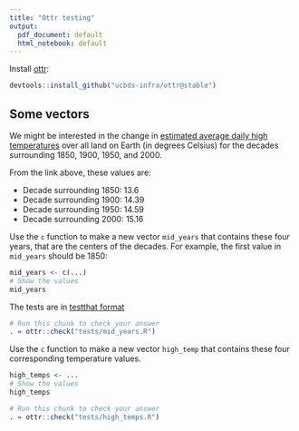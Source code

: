 ```yaml
---
title: "Ottr testing"
output:
  pdf_document: default
  html_notebook: default
---
```


Install [ottr](https://github.com/ucbds-infra/ottr):

```r
devtools::install_github("ucbds-infra/ottr@stable")
```


## Some vectors

We might be interested in the change in [estimated average daily high
temperatures](http://berkeleyearth.lbl.gov/regions/global-land) over all land on
Earth (in degrees Celsius) for the decades surrounding 1850, 1900, 1950, and
2000.

From the link above, these values are:

* Decade surrounding 1850: 13.6
* Decade surrounding 1900: 14.39
* Decade surrounding 1950: 14.59
* Decade surrounding 2000: 15.16

Use the `c` function to make a new vector `mid_years` that contains these four
years, that are the centers of the decades.  For example, the first value in
`mid_years` should be 1850:

```r
mid_years <- c(...)
# Show the values
mid_years
```

The tests are in [testthat format](https://otter-grader.readthedocs.io/en/latest/test_files/testthat_format.html)

```r
# Run this chunk to check your answer
. = ottr::check("tests/mid_years.R")
```

Use the `c` function to make a new vector `high_temp` that contains these four corresponding temperature values.

```r
high_temps <- ...
# Show the values
high_temps
```

```r
# Run this chunk to check your answer
. = ottr::check("tests/high_temps.R")
```